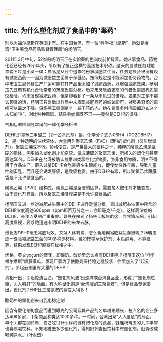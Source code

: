```yaml
---
---
---
```

title: 为什么塑化剂成了食品中的“毒药”
---




别以为福尔摩斯在英国才有。在中国台湾，有一位“科学福尔摩斯”，她就是台湾“卫生署食品药品监督管理局”的杨明玉。

2011年3月中旬，52岁的杨明玉正在实验室的色谱仪前忙碌着。她从事食品、药物化验已经有26个年头，所以有了技正这样的高级技术职称。这天的测试任务对她来说不过是小菜一碟：样品是从台中送来的粉状减肥益生菌，任务是检验里面有没有减肥西药——因为减肥益生菌属于保健品，按照规定是不能添加任何药物的。台中市卫生局怀疑生产厂家可能在其产品里添加了减肥西药，以增强减肥效果。杨明玉先是用有机化合物常用的薄层色谱分析，后来用灵敏度更高的气相色谱层析质谱仪检验，均未发现减肥西药，但是却看到了一条从未见过的谱峰。如果对工作不那么顶真的话，杨明玉只消做出样品中未发现减肥西药的结论即可，对那条奇怪的谱峰可以置之不理。但杨明玉偏偏是个一丝不苟的人。她花费很多时间细细追查这个未知的“X”，对比种种图谱，结果令她惊讶不已——竟然是DEHP的谱峰！

气相色谱检测是常用的一种化学分析法



DEHP即邻苯二甲酸二（2—乙基己基）酯，化学分子式为C6H4（CO2C8H17）2，是一种透明的油状液体，大量用作聚氯乙烯（PVC）塑料的塑化剂（又叫增塑剂）。聚氯乙烯成本低，价格便宜，是产量最大的塑料之一。纯粹的聚氯乙烯是坚硬的固体，需要加入塑化剂才能变软。做成薄膜的聚氯乙烯，所掺入的塑化剂甚至高达50%。DEHP在台湾被确认为第四类毒性化学物质，为非食用物质，明令不得用于食品生产。摄入过量DEHP会危害男性生殖能力，促使女性性早熟，导致儿童性别紊乱，而且还会诱发肝癌，是致癌物质。由于DEHP有毒，所以聚氯乙烯薄膜袋是不允许装食品的。

聚氯乙烯（PVC）结构式。聚氯乙烯是坚硬的固体，需要加入塑化剂才能变软。由于塑化剂有毒，所以聚氯乙烯薄膜袋是不允许装食品的



杨明玉又进一步对减肥益生菌中的DEHP进行定量分析，查出减肥益生菌中所含的DEHP浓度高达600ppm（ppm即百万分之一，亦即毫克/千克）。这样高浓度的DEHP，会使人受到严重毒害。领导在接到了杨明玉报告的这一异常情况后，引起高度重视，要求她迅速查明DEHP的来龙去脉。

塑化剂DEHP毫无减肥功效，又对人体有害，怎么会跑到减肥益生菌里呢？杨明玉逐一查验减肥益生菌的30多种原材料，诸如柠檬草保护剂、木瓜酵素、木寡糖等，结果发现DEHP躲藏在优格之中。

优格，英文yogurt的音译，即酸奶。酸奶里怎么会有DEHP呢？杨明玉这位“科学福尔摩斯”顺藤摸瓜，发现厂家为了使酸奶保持稳定凝胶状，往里加入了“起云剂”，那起云剂里有大量的DEHP！

真相一出，引起惊涛巨浪。“塑化剂风波”迅速席卷台湾食品业，形成了“塑化剂过街，人人喊打”的局面。有人称塑化剂是“台湾版的三聚氰胺”，但是食品专家指出，塑化剂DEHP比三聚氰胺的毒性大得多！

酸奶中的塑化剂来自乳化稳定剂



因含有塑化剂的食品而遭到曝光的公司及其产品的名单越来越长，被点名的企业多达400多家，下架商品种类达1000多种。一时间，台湾出现“人人自危”的局面，每个人都在回忆着，自己吃过什么样的含有塑化剂的食品。就连杨明玉的儿子平常也喜欢喝饮料，不知喝进去多少塑化剂，得知妈妈查出饮料中有塑化剂，赶紧改成喝纯净水。（叶永烈）